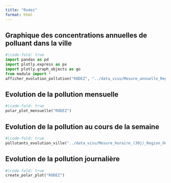 ```yaml
---
title: "Rodez"
format: html
---
```


## Graphique des concentrations  annuelles de polluant dans la ville

```python
#|code-fold: true
import pandas as pd
import plotly.express as px
import plotly.graph_objects as go
from module import *
afficher_evolution_pollution("RODEZ", "../data_visu/Mesure_annuelle_Region_Occitanie_Polluants_Principaux.csv" ,['NO2', 'PM2.5', 'PM10', 'NOX', 'NO'])
```

## Evolution de la pollution mensuelle 
```python
#|code-fold: true
polar_plot_mensuelle("RODEZ")
```

## Evolution de la pollution au cours de la semaine

```python
#|code-fold: true
pollutants_evolution_ville("../data_visu/Mesure_horaire_(30j)_Region_Occitanie_Polluants_Reglementaires.csv",['NO2', 'PM2.5', 'PM10', 'NOX', 'NO'],"RODEZ")
```

## Evolution de la pollution journalière

```python
#|code-fold: true
create_polar_plot("RODEZ")
```
